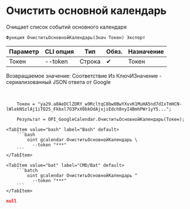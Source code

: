 ﻿---
sidebar_position: 4
---


# Очистить основной календарь
 Очищает список событий основного календаря



`Функция ОчиститьОсновнойКалендарь(Знач Токен) Экспорт`

  | Параметр | CLI опция | Тип | Обяз. | Назначение |
  |-|-|-|-|-|
  | Токен | --token | Строка | &#x2714; | Токен |

  
  Возвращаемое значение:   Соответствие Из КлючИЗначение - сериализованный JSON ответа от Google

<br/>




```bsl title="Пример использования для 1С:Предприятие/OneScript"
    Токен = "ya29.a0AeDClZDRY_w9RcltqC8bw0BwYXvvK1MuHA5nd7dIxTmHCN-lWlekNSzlAj1iTO2S_Fkbxl7O3PxX0bkOdAjxjiEdch8nyI4BmhPWr1yY5...";

    Результат = OPI_GoogleCalendar.ОчиститьОсновнойКалендарь(Токен);
```
    

 <Tabs>
  
    <TabItem value="bash" label="Bash" default>
        ```bash
            oint gcalendar ОчиститьОсновнойКалендарь \
              --token "***"
        ```
    </TabItem>
  
    <TabItem value="bat" label="CMD/Bat" default>
        ```batch
            oint gcalendar ОчиститьОсновнойКалендарь ^
              --token "***"
        ```
    </TabItem>
</Tabs>


```json title="Результат"
null
```
